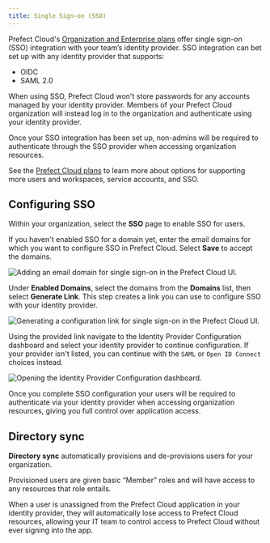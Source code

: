 ```yaml
---
title: Single Sign-on (SSO)
---
```


Prefect Cloud's [Organization and Enterprise plans](https://www.prefect.io/pricing) offer single sign-on (SSO) integration with your team’s identity provider. SSO integration can bet set up with any identity provider that supports: 

- OIDC
- SAML 2.0

When using SSO, Prefect Cloud won't store passwords for any accounts managed by your identity provider. Members of your Prefect Cloud organization will instead log in to the organization and authenticate using your identity provider.

Once your SSO integration has been set up, non-admins will be required to authenticate through the SSO provider when accessing organization resources.

See the [Prefect Cloud plans](https://www.prefect.io/pricing) to learn more about options for supporting more users and workspaces, service accounts, and SSO.

## Configuring SSO

Within your organization, select the **SSO** page to enable SSO for users. 

If you haven't enabled SSO for a domain yet, enter the email domains for which you want to configure SSO in Prefect Cloud. Select **Save** to accept the domains.

![Adding an email domain for single sign-on in the Prefect Cloud UI.](/2.11.5/img/ui/cloud-sso.png)

Under **Enabled Domains**, select the domains from the **Domains** list, then select **Generate Link**. This step creates a link you can use to configure SSO with your identity provider.

![Generating a configuration link for single sign-on in the Prefect Cloud UI.](/2.11.5/img/ui/cloud-sso-provider.png)

Using the provided link navigate to the Identity Provider Configuration dashboard and select your identity provider to continue configuration. If your provider isn't listed, you can continue with the `SAML` or `Open ID Connect` choices instead.

![Opening the Identity Provider Configuration dashboard.](/2.11.5/img/ui/cloud-sso-dashboard.png)

Once you complete SSO configuration your users will be required to authenticate via your identity provider when accessing organization resources, giving you full control over application access.

## Directory sync

**Directory sync** automatically provisions and de-provisions users for your organization. 

Provisioned users are given basic “Member” roles and will have access to any resources that role entails. 

When a user is unassigned from the Prefect Cloud application in your identity provider, they will automatically lose access to Prefect Cloud resources, allowing your IT team to control access to Prefect Cloud without ever signing into the app. 